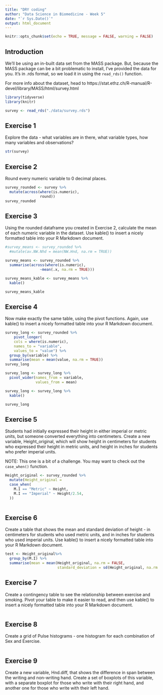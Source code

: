 ```yaml
---
title: "DRY coding"
author: "Data Science in Biomedicine - Week 5"
date: "`r Sys.Date()`"
output: html_document
---
```


```r
knitr::opts_chunk$set(echo = TRUE, message = FALSE, warning = FALSE)
```
## Introduction

We'll be using an in-built data set from the MASS package. But, because the MASS package can be a bit problematic to install, I've provided the data for you. It's in .rds format, so we load it in using the `read_rds()` function.

For more info about the dataset, head to https://stat.ethz.ch/R-manual/R-devel/library/MASS/html/survey.html

```r
library(tidyverse)
library(knitr)

survey <- read_rds("./data/survey.rds")
```

## Exercise 1
Explore the data - what variables are in there, what variable types, how many variables and observations?
```r
str(survey)
```


## Exercise 2
Round every numeric variable to 0 decimal places.

```r

survey_rounded <- survey %>%
  mutate(across(where(is.numeric),
                round))
survey_rounded

```


## Exercise 3
Using the rounded dataframe you created in Exercise 2, calculate the mean of each numeric variable in the dataset. Use kable() to insert a nicely formatted table into your R Markdown document.

```r
#survey_means <- survey_rounded %>% 
  #mutate(av.NW.Nhd = mean(NW.Hnd, na.rm = TRUE))

survey_means <- survey_rounded %>% 
  summarise(across(where(is.numeric),
                ~mean(.x, na.rm = TRUE)))

survey_means_kable <- survey_means %>%
  kable()

survey_means_kable
```


## Exercise 4
Now make exactly the same table, using the pivot functions. Again, use kable() to insert a nicely formatted table into your R Markdown document.
```r
survey_long <- survey_rounded %>%
    pivot_longer(
    cols = where(is.numeric),
    names_to = "variable",
    values_to = "value") %>% 
  group_by(variable) %>% 
  summarise(mean = mean(value, na.rm = TRUE))
survey_long

survey_long <- survey_long %>% 
  pivot_wider(names_from = variable,
              values_from = mean)

survey_long <- survey_long %>% 
  kable()

survey_long

```

## Exercise 5
Students had initially expressed their height in either imperial or metric units, but someone converted everything into centimeters. Create a new variable, Height_original, which will show height in centimeters for students who expressed their height in metric units, and height in inches for students who prefer imperial units. 

NOTE: This one is a bit of a challenge. You may want to check out the `case_when()` function.

```r
Height_original <- survey_rounded %>%
  mutate(Height_original = 
  case_when(
    M.I == "Metric" ~ Height,
    M.I == "Imperial" ~ Height/2.54,
  ))
  
```


## Exercise 6
Create a table that shows the mean and standard deviation of height - in centimeters for students who used metric units, and in inches for students who used imperial units. Use kable() to insert a nicely formatted table into your R Markdown document.

```r
test <- Height_original%>% 
  group_by(M.I) %>% 
  summarise(mean = mean(Height_original, na.rm = FALSE, 
                        standard_deviation = sd(Height_original, na.rm = FALSE)))
```


## Exercise 7
Create a contingency table to see the relationship between exercise and smoking. Pivot your table to make it easier to read, and then use kable() to insert a nicely formatted table into your R Markdown document.

```r

```


## Exercise 8
Create a grid of Pulse histograms - one histogram for each combination of Sex and Exercise.

```r

```


## Exercise 9
Create a new variable, Hnd.diff, that shows the difference in span between the writing and non-writing hand. Create a set of boxplots of this variable, with a separate boxplot for those who write with their right hand, and another one for those who write with their left hand.

```r

```

